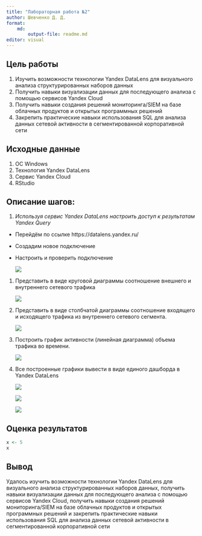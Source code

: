 ---
title: "Лабораторная работа №2"
author: Шевченко Д. Д.
format:
    md:
        output-file: readme.md
editor: visual
---

## Цель работы

1.  Изучить возможности технологии Yandex DataLens для визуального анализа структурированных наборов данных
2.  Получить навыки визуализации данных для последующего анализа с помощью сервисов Yandex Cloud
3.  Получить навыки создания решений мониторинга/SIEM на базе облачных продуктов и открытых программных решений
4.  Закрепить практические навыки использования SQL для анализа данных сетевой активности в сегментированной корпоративной сети

## Исходные данные

1.  ОС Windows
2.  Технология Yandex DataLens
3.  Сервис Yandex Cloud
4.  RStudio

## Описание шагов:

1.  *Используя сервис Yandex DataLens настроить доступ к результатам Yandex Query*

-   Перейдём по ссылке https://datalens.yandex.ru/

-   Создадим новое подключение

-   Настроить и проверить подключение

    ![](./2.1.png)

1.  Представить в виде круговой диаграммы соотношение внешнего и внутреннего сетевого трафика

    ![](./2.2.png)

2.  Представить в виде столбчатой диаграммы соотношение входящего и исходящего трафика из внутреннего сетевого сегмента.

    ![](./2.3.png)

3.  Построить график активности (линейная диаграмма) объема трафика во времени.

    ![](./2.4.png)

4.  Все построенные графики вывести в виде единого дашборда в Yandex DataLens

    ![](./2.5.png)

    ![](./2.6.png)

    ![](./2.7.png)

## Оценка результатов

```{r}
x <- 5
x

```

## Вывод

Удалось изучить возможности технологии Yandex DataLens для визуального анализа структурированных наборов данных, получить навыки визуализации данных для последующего анализа с помощью сервисов Yandex Cloud, получить навыки создания решений мониторинга/SIEM на базе облачных продуктов и открытых программных решений и закрепить практические навыки использования SQL для анализа данных сетевой активности в сегментированной корпоративной сети
